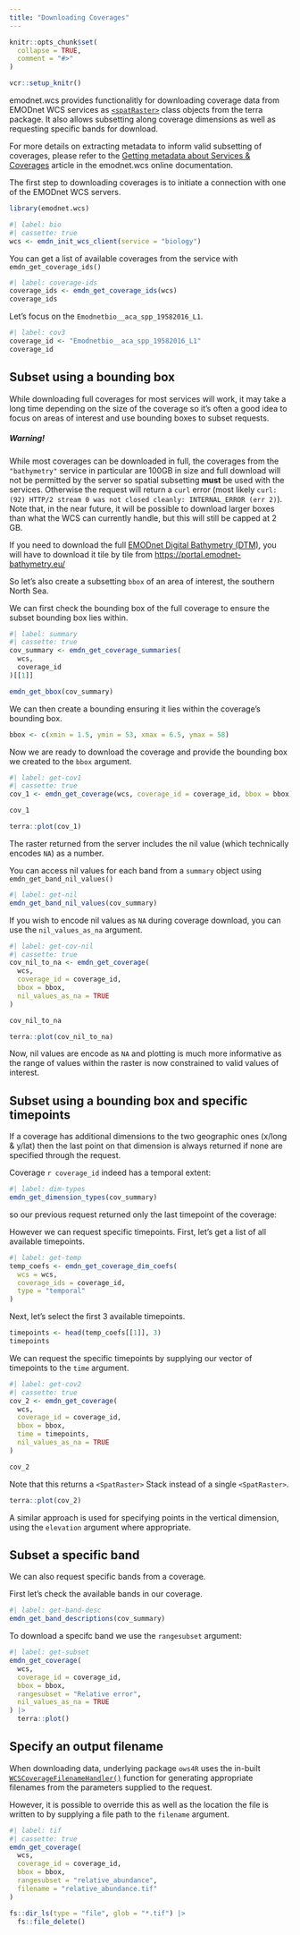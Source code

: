 ```yaml
---
title: "Downloading Coverages"
---
```


```r
knitr::opts_chunk$set(
  collapse = TRUE,
  comment = "#>"
)

vcr::setup_knitr()
```

emodnet.wcs provides functionalitly for downloading coverage data from EMODnet WCS services as [`<spatRaster>`](https://rspatial.github.io/terra/reference/SpatRaster-class.html) class objects from the terra package. 
It also allows subsetting along coverage dimensions as well as requesting specific bands for download.

For more details on extracting metadata to inform valid subsetting of coverages, please refer to the [Getting metadata about Services & Coverages](https://emodnet.github.io/emodnet.wcs/articles/metadata.html) article in the emodnet.wcs online documentation.


The first step to downloading coverages is to initiate a connection with one of the EMODnet WCS servers.

```r
library(emodnet.wcs)
```


```r
#| label: bio
#| cassette: true
wcs <- emdn_init_wcs_client(service = "biology")

```

You can get a list of available coverages from the service with `emdn_get_coverage_ids()`

```r
#| label: coverage-ids
coverage_ids <- emdn_get_coverage_ids(wcs)
coverage_ids
```

Let's focus on the `Emodnetbio__aca_spp_19582016_L1`.

```r
#| label: cov3
coverage_id <- "Emodnetbio__aca_spp_19582016_L1"
coverage_id

```


## Subset using a bounding box

While downloading full coverages for most services will work, it may take a long time depending on the size of the coverage so it's often a good idea to focus on areas of interest and use bounding boxes to subset requests.

<div class="alert alert-warning" role="alert">

<h5> **Warning!**</h5>

<p>While most coverages can be downloaded in full, the coverages from the `"bathymetry"` service in particular are 100GB in size and full download will not be permitted by the server so spatial subsetting **must** be used with the services. 
Otherwise the request will return a `curl` error (most likely ` curl: (92) HTTP/2 stream 0 was not closed cleanly: INTERNAL_ERROR (err 2)`). 
Note that, in the near future, it will be possible to download larger boxes than what the WCS can currently handle, but this will still be capped at 2 GB.</p>

<p>If you need to download the full [EMODnet Digital Bathymetry (DTM)](https://data.europa.eu/data/datasets/emodnet_bathymetry?locale=en), you will have to download it tile by tile from <https://portal.emodnet-bathymetry.eu/></p>

</div>

So let's also create a subsetting `bbox` of an area of interest, the southern North Sea. 

We can first check the bounding box of the full coverage to ensure the subset bounding box lies within.

```r
#| label: summary
#| cassette: true
cov_summary <- emdn_get_coverage_summaries(
  wcs,
  coverage_id
)[[1]]

emdn_get_bbox(cov_summary)
```

We can then create a bounding ensuring it lies within the coverage's bounding box.
```r
bbox <- c(xmin = 1.5, ymin = 53, xmax = 6.5, ymax = 58)
```


Now we are ready to download the coverage and provide the bounding box we created to the `bbox` argument.

```r
#| label: get-cov1
#| cassette: true
cov_1 <- emdn_get_coverage(wcs, coverage_id = coverage_id, bbox = bbox)

cov_1
```

```r
terra::plot(cov_1)
```

The raster returned from the server includes the nil value (which technically encodes `NA`) as a number.

You can access nil values for each band from a `summary` object using `emdn_get_band_nil_values()`

```r
#| label: get-nil
emdn_get_band_nil_values(cov_summary)
```

If you wish to encode nil values as `NA` during coverage download, you can use the `nil_values_as_na` argument.

```r
#| label: get-cov-nil
#| cassette: true
cov_nil_to_na <- emdn_get_coverage(
  wcs,
  coverage_id = coverage_id,
  bbox = bbox,
  nil_values_as_na = TRUE
)

cov_nil_to_na
```

```r
terra::plot(cov_nil_to_na)
```

Now, nil values are encode as `NA` and plotting is much more informative as the range of values within the raster is now constrained to valid values of interest.

## Subset using a bounding box and specific timepoints

If a coverage has additional dimensions to the two geographic ones (x/long & y/lat) then the last point on that dimension is always returned if none are specified through the request.

Coverage `r coverage_id` indeed has a temporal extent:

```r
#| label: dim-types
emdn_get_dimension_types(cov_summary)
```

so our previous request returned only the last timepoint of the coverage:

However we can request specific timepoints. First, let's get a list of all available timepoints.

```r
#| label: get-temp
temp_coefs <- emdn_get_coverage_dim_coefs(
  wcs = wcs,
  coverage_ids = coverage_id,
  type = "temporal"
)
```

Next, let's select the first 3 available timepoints.
```r
timepoints <- head(temp_coefs[[1]], 3)
timepoints
```

We can request the specific timepoints by supplying our vector of timepoints to the `time` argument.
```r
#| label: get-cov2
#| cassette: true
cov_2 <- emdn_get_coverage(
  wcs,
  coverage_id = coverage_id,
  bbox = bbox,
  time = timepoints,
  nil_values_as_na = TRUE
)
```

```r
cov_2
```

Note that this returns a ` <SpatRaster>` Stack instead of a single `<SpatRaster>`.
```r
terra::plot(cov_2)
```


A similar approach is used for specifying points in the vertical dimension, using the `elevation` argument where appropriate.

## Subset a specific band

We can also request specific bands from a coverage. 

First let's check the available bands in our coverage.

```r
#| label: get-band-desc
emdn_get_band_descriptions(cov_summary)
```

To download a specifc band we use the `rangesubset` argument:
```r
#| label: get-subset
emdn_get_coverage(
  wcs,
  coverage_id = coverage_id,
  bbox = bbox,
  rangesubset = "Relative error",
  nil_values_as_na = TRUE
) |>
  terra::plot()
```



## Specify an output filename

When downloading data, underlying package `ows4R` uses the in-built [`WCSCoverageFilenameHandler()`](https://eblondel.github.io/ows4R/reference/WCSCoverageFilenameHandler.html) function for generating appropriate filenames from the parameters supplied to the request.

However, it is possible to override this as well as the location the file is written to by supplying a file path to the `filename` argument.

```r
#| label: tif
#| cassette: true
emdn_get_coverage(
  wcs,
  coverage_id = coverage_id,
  bbox = bbox,
  rangesubset = "relative_abundance",
  filename = "relative_abundance.tif"
)
```


```r
fs::dir_ls(type = "file", glob = "*.tif") |>
  fs::file_delete()
```

